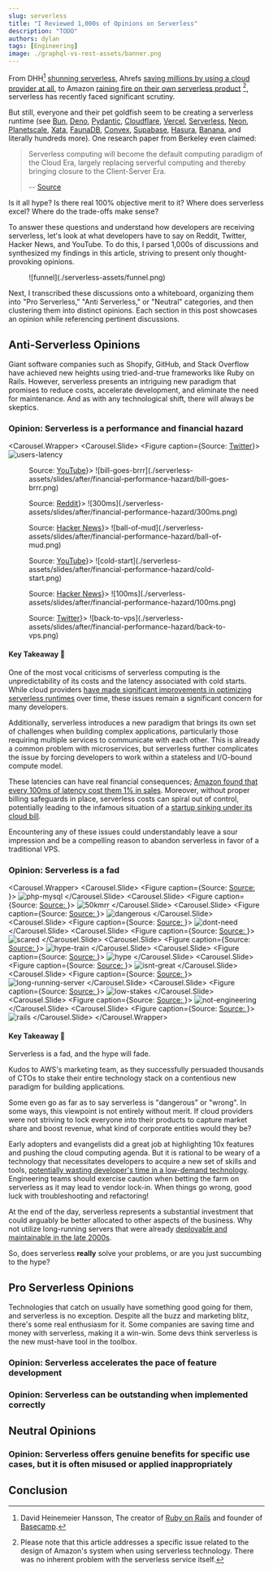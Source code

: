 ```yaml
---
slug: serverless
title: "I Reviewed 1,000s of Opinions on Serverless"
description: "TODO"
authors: dylan
tags: [Engineering]
image: ./graphql-vs-rest-assets/banner.png
---
```



<Head>
  <title>I Reviewed 1,000s of Opinions on Serverless</title>
  <meta property="og:title" content="I Reviewed 1,000s of Opinions on Serverless"/>
</Head>

From DHH[^dhh] [shunning
serverless](https://world.hey.com/dhh/don-t-be-fooled-by-serverless-776cd730),
Ahrefs [saving millions by using a cloud
provider at all](https://tech.ahrefs.com/how-ahrefs-saved-us-400m-in-3-years-by-not-going-to-the-cloud-8939dd930af8),
to Amazon [raining fire on their own serverless
product](https://www.primevideotech.com/video-streaming/scaling-up-the-prime-video-audio-video-monitoring-service-and-reducing-costs-by-90) [^1],
serverless has recently faced significant scrutiny.

But still, everyone and their pet goldfish seem to be creating a serverless runtime (see
[Bun](https://oven.sh/), [Deno](https://deno.com/deploy),
[Pydantic](https://pydantic.dev/announcement/#2-the-plan),
[Cloudflare](https://workers.cloudflare.com/),
[Vercel](https://vercel.com/features/edge-functions),
[Serverless](https://www.serverless.com), [Neon](https://neon.tech/),
[Planetscale](https://planetscale.com/), [Xata](https://xata.io/),
[FaunaDB](https://fauna.com/), [Convex](https://www.convex.dev/),
[Supabase](https://supabase.com/edge-functions), [Hasura](https://hasura.io/), [Banana](https://www.banana.dev/),
and literally hundreds more). One research paper from Berkeley even claimed:

> Serverless computing will become the default computing paradigm of the Cloud Era, largely
> replacing serverful computing and thereby bringing closure to the Client-Server Era.
>
> -- [Source](https://www2.eecs.berkeley.edu/Pubs/TechRpts/2019/EECS-2019-3.pdf)


Is it all hype? Is there real 100% objective merit to it? Where
does serverless excel? Where do the trade-offs make sense?

To answer these questions and understand how developers are receiving
serverless, let's look at what developers have to say on Reddit, Twitter, Hacker
News, and YouTube. To do this, I parsed 1,000s of discussions and synthesized my
findings in this article, striving to present only thought-provoking opinions.

<Figure caption='Funnel for gathering through-provoking opinions'>
![funnel](./serverless-assets/funnel.png)
</Figure>

Next, I transcribed these discussions onto a whiteboard, organizing them into
"Pro Serverless," "Anti Serverless," or "Neutral" categories, and then
clustering them into distinct opinions. Each section in this post showcases
an opinion while referencing pertinent discussions.

## Anti-Serverless Opinions

Giant software companies such as Shopify, GitHub, and Stack Overflow have
achieved new heights using tried-and-true frameworks like Ruby on Rails.
However, serverless presents an intriguing new paradigm that promises to reduce
costs, accelerate development, and eliminate the need for maintenance. And as with
any technological shift, there will always be skeptics.

### Opinion: Serverless is a performance and financial hazard

<Carousel.Wrapper>
  <Carousel.Slide>
      <Figure caption={<span>Source: <a href="https://twitter.com/VicVijayakumar/status/1644711481177456644">Twitter</a></span>}>
  ![users-latency](./serverless-assets/slides/after/financial-performance-hazard/users-latency.png)
  </Figure>
  </Carousel.Slide>
  <Carousel.Slide>
      <Figure caption={<span>Source: <a href="https://www.youtube.com/watch?v=W_VV2Fx32_Y&lc=Ugxb0ODqBd78lWf_UiB4AaABAg">YouTube</a></span>}>
  ![bill-goes-brrr](./serverless-assets/slides/after/financial-performance-hazard/bill-goes-brrr.png)
  </Figure>
  </Carousel.Slide>
    <Carousel.Slide>
        <Figure caption={<span>Source: <a href="https://www.reddit.com/r/aws/comments/14noh28/is_serverless_worth_the_hype/">Reddit</a></span>}>
            ![300ms](./serverless-assets/slides/after/financial-performance-hazard/300ms.png)
        </Figure>
    </Carousel.Slide>
    <Carousel.Slide>
      <Figure caption={<span>Source: <a href="https://news.ycombinator.com/item?id=17949694">Hacker News</a></span>}>
      ![ball-of-mud](./serverless-assets/slides/after/financial-performance-hazard/ball-of-mud.png)
      </Figure>
    </Carousel.Slide>
  <Carousel.Slide>
      <Figure caption={<span>Source: <a href="https://www.youtube.com/watch?v=AuMeockiuLs&lc=Ugx3lwCCM6Qd-XBVDwB4AaABAg">YouTube</a></span>}>
  ![cold-start](./serverless-assets/slides/after/financial-performance-hazard/cold-start.png)
  </Figure>
  </Carousel.Slide>
  <Carousel.Slide>
      <Figure caption={<span>Source: <a href="https://news.ycombinator.com/item?id=21046547">Hacker News</a></span>}>
  ![100ms](./serverless-assets/slides/after/financial-performance-hazard/100ms.png)
  </Figure>
  </Carousel.Slide>
  <Carousel.Slide>
      <Figure caption={<span>Source: <a href="https://twitter.com/peer_rich/status/1644437521210769408">Twitter</a></span>}>
  ![back-to-vps](./serverless-assets/slides/after/financial-performance-hazard/back-to-vps.png)
  </Figure>
  </Carousel.Slide>
</Carousel.Wrapper>

#### Key Takeaway 🔑

One of the most vocal criticisms of serverless computing is the unpredictability
of its costs and the latency associated with cold starts. While cloud providers
[have made significant improvements in optimizing serverless runtimes](https://blog.cloudflare.com/eliminating-cold-starts-with-cloudflare-workers/) over time,
these issues remain a significant concern for many developers.

Additionally, serverless introduces a new paradigm that brings its own set of
challenges when building complex applications, particularly those requiring
multiple services to communicate with each other. This is already a common
problem with microservices, but serverless further complicates the issue by
forcing developers to work within a stateless and I/O-bound compute model.

These latencies can have real financial consequences; [Amazon found that every
100ms of latency cost them 1% in
sales](https://www.gigaspaces.com/blog/amazon-found-every-100ms-of-latency-cost-them-1-in-sales).
Moreover, without proper billing safeguards in place, serverless costs can
spiral out of control, potentially leading to the infamous situation of a
[startup sinking under its cloud bill](https://news.ycombinator.com/item?id=22719573).

Encountering any of these issues could understandably leave a sour impression
and be a compelling reason to abandon serverless in favor of a traditional VPS.

### Opinion: Serverless is a fad

<Carousel.Wrapper>
  <Carousel.Slide>
    <Figure caption={<span>Source: <a href="">Source: </a></span>}>
      ![php-mysql](./serverless-assets/slides/after/fad/php-mysql.png)
    </Figure>
  </Carousel.Slide>
  <Carousel.Slide>
    <Figure caption={<span>Source: <a href="">Source: </a></span>}>
      ![50kmrr](./serverless-assets/slides/after/fad/50kmrr.png)
    </Figure>
  </Carousel.Slide>
  <Carousel.Slide>
    <Figure caption={<span>Source: <a href="">Source: </a></span>}>
      ![dangerous](./serverless-assets/slides/after/fad/dangerous.png)
    </Figure>
  </Carousel.Slide>
  <Carousel.Slide>
    <Figure caption={<span>Source: <a href="">Source: </a></span>}>
      ![dont-need](./serverless-assets/slides/after/fad/dont-need.png)
    </Figure>
  </Carousel.Slide>
  <Carousel.Slide>
    <Figure caption={<span>Source: <a href="">Source: </a></span>}>
      ![scared](./serverless-assets/slides/after/fad/scared.png)
    </Figure>
  </Carousel.Slide>
  <Carousel.Slide>
    <Figure caption={<span>Source: <a href="">Source: </a></span>}>
      ![hype-train](./serverless-assets/slides/after/fad/hype-train.png)
    </Figure>
  </Carousel.Slide>
  <Carousel.Slide>
    <Figure caption={<span>Source: <a href="">Source: </a></span>}>
      ![hype](./serverless-assets/slides/after/fad/hype.png)
    </Figure>
  </Carousel.Slide>
  <Carousel.Slide>
    <Figure caption={<span>Source: <a href="">Source: </a></span>}>
      ![isnt-great](./serverless-assets/slides/after/fad/isnt-great.png)
    </Figure>
  </Carousel.Slide>
  <Carousel.Slide>
    <Figure caption={<span>Source: <a href="">Source: </a></span>}>
      ![long-running-server](./serverless-assets/slides/after/fad/long-running-server.png)
    </Figure>
  </Carousel.Slide>
  <Carousel.Slide>
    <Figure caption={<span>Source: <a href="">Source: </a></span>}>
      ![low-stakes](./serverless-assets/slides/after/fad/low-stakes.png)
    </Figure>
  </Carousel.Slide>
  <Carousel.Slide>
    <Figure caption={<span>Source: <a href="">Source: </a></span>}>
      ![not-engineering](./serverless-assets/slides/after/fad/not-engineering.png)
    </Figure>
  </Carousel.Slide>
  <Carousel.Slide>
    <Figure caption={<span>Source: <a href="">Source: </a></span>}>
      ![rails](./serverless-assets/slides/after/fad/rails.png)
    </Figure>
  </Carousel.Slide>
</Carousel.Wrapper>

#### Key Takeaway 🔑

Serverless is a fad, and the hype will fade.

Kudos to AWS's marketing team, as they successfully persuaded thousands of
CTOs to stake their entire technology stack on a contentious new paradigm
for building applications.

Some even go as far as to say serverless is "dangerous" or "wrong". In some
ways, this viewpoint is not entirely without merit. If cloud providers were not
striving to lock everyone into their products to capture market share and boost
revenue, what kind of corporate entities would they be?


Early adopters and evangelists did a great job at highlighting 10x features and
pushing the cloud computing agenda.  But it is rational to be weary of a
technology that necessitates developers to acquire a new set of skills and
tools, [potentially wasting developer's time in a low-demand technology](https://www.reddit.com/r/FlutterDev/comments/15njq61/i_feel_like_i_mad_a_mistake_investing/).
Engineering teams should exercise caution when betting the farm on serverless as
it may lead to vendor lock-in.  When things go wrong, good luck with
troubleshooting and refactoring!

At the end of the day, serverless represents a substantial investment that could
arguably be better allocated to other aspects of the business. Why not utilize
long-running servers that were already [deployable and maintainable in the late
2000s](https://www.google.com/search?q=when+was+heroku+founded&sca_esv=557804163&ei=a1beZJLcDLiWkPIPpa2UiAQ&ved=0ahUKEwjSvZXRmeSAAxU4C0QIHaUWBUEQ4dUDCBA&uact=5&oq=when+was+heroku+founded&gs_lp=Egxnd3Mtd2l6LXNlcnAiF3doZW4gd2FzIGhlcm9rdSBmb3VuZGVkMgUQIRigATIFECEYoAEyBRAhGKABSPIUUABYlxRwBHgAkAEBmAFxoAGFEKoBBDE4Lja4AQPIAQD4AQHCAg4QABiKBRixAxiDARiRAsICDhAuGIoFGLEDGIMBGJECwgIREC4YgAQYsQMYgwEYxwEY0QPCAgsQLhiDARixAxiABMICBRAuGIAEwgIIEAAYgAQYsQPCAgsQABiABBixAxiDAcICCxAuGIAEGMcBGNEDwgIHEAAYigUYQ8ICCBAAGIoFGJECwgINEAAYigUYsQMYgwEYQ8ICDhAuGIAEGLEDGMcBGNEDwgILEC4YigUYsQMYgwHCAgUQABiABMICCBAuGIAEGLEDwgIIEAAYgAQYyQPCAggQABiKBRiSA8ICDRAAGIoFGJECGEYY-wHCAg4QABiKBRixAxiDARjJA8ICBxAuGIAEGArCAgcQABiABBgKwgIWEC4YgAQYChiXBRjcBBjeBBjgBNgBAcICChAAGIAEGEYY-wHCAgoQABiABBixAxgKwgIGEAAYFhgewgIIEAAYigUYhgPiAwQYACBBiAYBugYGCAEQARgU&sclient=gws-wiz-serp).

So, does serverless **really** solve your problems, or are you just succumbing to the hype?

## Pro Serverless Opinions

Technologies that catch on usually have something good going for them, and
serverless is no exception. Despite all the buzz and marketing blitz, there's
some real enthusiasm for it. Some companies are saving time and money with
serverless, making it a win-win. Some devs think serverless is the new must-have
tool in the toolbox.

### Opinion: Serverless accelerates the pace of feature development

### Opinion: Serverless can be outstanding when implemented correctly

## Neutral Opinions

### Opinion: Serverless offers genuine benefits for specific use cases, but it is often misused or applied inappropriately

## Conclusion

[^DHH]: David Heinemeier Hansson, The creator of [Ruby on Rails](https://rubyonrails.org/) and founder of [Basecamp](https://basecamp.com/).
[^1]: Please note that this article addresses a specific issue related to the
design of Amazon's system when using serverless technology. There was no inherent problem with the serverless service itself.